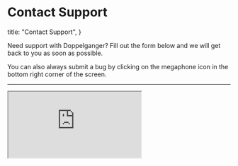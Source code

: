 # Contact Support

  title: "Contact Support",
}

Need support with Doppelganger? Fill out the form below and we will get back to you as soon as possible.

You can also always submit a bug by clicking on the megaphone icon in the bottom right corner of the screen.

<hr className="my-8" />

<iframe src="https://forms.gle/eZtAQHzb3s7CAfsh7" className="w-full min-h-[80vh]" />
